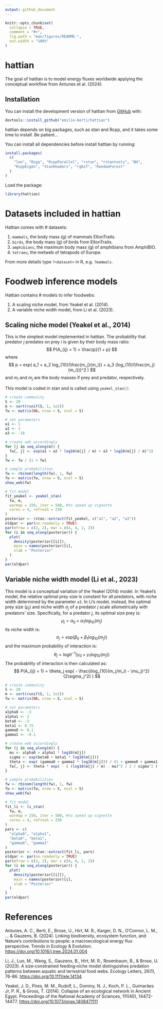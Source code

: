 ```yaml
---
output: github_document
---
```


<!-- README.md is generated from README.Rmd. Please edit that file -->

```r
knitr::opts_chunk$set(
  collapse = TRUE,
  comment = "#>",
  fig.path = "man/figures/README-",
  out.width = "100%"
)
```

# hattian

<!-- badges: start -->
<!-- badges: end -->

The goal of hattian is to model energy fluxes worldwide applying the conceptual workflow from Antunes et al. (2024).

## Installation

You can install the development version of hattian from [GitHub](https://github.com/) with:

``` r
devtools::install_github("emilio-berti/hattian")
```

hattian depends on big packages, such as stan and Rcpp, and it takes some time to install. Be patient...

You can install all dependencies before install hattian by running:
```r
install.packages(
  c(
    "loo", "Rcpp", "RcppParallel", "rstan", "rstantools", "BH", 
    "RcppEigen", "StanHeaders", "rgbif", "RandomForest"
  )
)
```

Load the package:
```r
library(hattian)
```

# Datasets included in hattian

Hattian comes with # datasets:

  1. `mammals`, the body mass (g) of mammals EltonTraits.
  2. `birds`, the body mass (g) of birds from EltonTraits.
  3. `amphibians`, the maximum body mass (g) of amphibians from AmphiBIO.
  4. `tetraeu`, the metweb of tetrapods of Europe.

From more details type `?<dataset>` in R, e.g. `?mammals`.

# Foodweb inference models

Hattian contains # models to infer foodwebs:

  1. A scaling niche model, from Yeakel et al. (2014).
  2. A variable niche width model, from Li et al. (2023).

## Scaling niche model (Yeakel et al., 2014)

This is the simplest model implemented in hattian.
The probability that predator $j$ predates on prey $i$ is given by their body mass ratio:
$$
P(A_{ij} = 1) = \frac{p}{1 + p}
$$
where
$$
p = exp( a_1 + a_2 log_{10}(\frac{m_j}{m_i}) + a_3 (log_{10}(\frac{m_j}{m_i}))^2 )
$$
and $m_i$ and $m_j$ are the body masses if prey and predator, respectively.

This model is coded in stan and is called using `yeakel_stan()`:

```r
# create community
S <- 20
m <- sort(runif(S, 1, 1e2))
fw <- matrix(NA, nrow = S, ncol = S)

# set parameters
a1 <- 1
a2 <- 3
a3 <- -10

# create web accordingly
for (j in seq_along(m)) {
  fw[, j] <- exp(a1 + a2 * log10(m[j] / m) + a3 * log10(m[j] / m)^2)
}
fw <- fw / (1 + fw)

# sample probabilities
fw <- rbinom(length(fw), 1, fw)
fw <- matrix(fw, nrow = S, ncol = S)
show_web(fw)

# fit model
fit_yeakel <- yeakel_stan(
  fw, m,
  warmup = 250, iter = 500, #to speed up vignette
  cores = 4, refresh = 250
)
posterior <- rstan::extract(fit_yeakel, c("a1", "a2", "a3"))
oldpar <- par(no.readonly = TRUE)
par(mfrow = c(2, 2), mar = c(4, 4, 2, 2))
for (i in seq_along(posterior)) {
  plot(
    density(posterior[[i]]),
    main = names(posterior)[i],
    xlab = "Posterior"
  )
}
par(oldpar)
```

## Variable niche width model (Li et al., 2023)

This model is a conceptual variation of the Yeakel (2014) model.
In Yeakel's model, the relative optimal prey size is constant for all predators, with niche width determined by the parameter `a3`.
In Li's model, instead, the optimal prey size ($\mu_j$) and niche width $\sigma_j$ of a predator $j$ scale allometrically with predators' size.
Specifically, for a predator $j$, its optimal size prey is:
$$
\mu_j = \alpha_0 + \alpha_1 log_{10}(m_j)
$$
its niche width is:
$$
\sigma_j = exp(\beta_0 + \beta_1 log_{10}(m_j))
$$
and the maximum probability of interaction is:
$$
\theta_j = logit^{-1}(\gamma_0 + \gamma_1 log_{10}(m_j))
$$
The probability of interaction is then calculated as:
$$
P(A_{ij} = 1) = \theta_j exp( - \frac{(log_{10}(m_j/m_i) - \mu_j)^2}{2\sigma_j^2} )
$$

```r
# create community
S <- 20
m <- sort(runif(S, 1, 1e2))
fw <- matrix(NA, nrow = S, ncol = S)

# set parameters
alpha0 <- -3
alpha1 <- 2
beta0 <- -3
beta1 <- 0.75
gamma0 <- 0.1
gamma1 <- -0.1

# create web accordingly
for (j in seq_along(m)) {
  mu <- alpha0 + alpha1 * log10(m[j])
  sigma <- exp(beta0 + beta1 * log10(m[j]))
  theta <- exp( (gamma0 + gamma1 * log10(m[j])) / (1 + gamma0 + gamma1 * log10(m[j])) )
  fw[, j] <- theta * exp( - ( (log10(m[j] / m) - mu)^2 / 2 / sigma^2 ) )
}

# sample probabilities
fw <- rbinom(length(fw), 1, fw)
fw <- matrix(fw, nrow = S, ncol = S)
show_web(fw)

# fit model
fit_li <- li_stan(
  fw, m,
  warmup = 250, iter = 500, #to speed up vignette
  cores = 4, refresh = 250
)
pars <- c(
  "alpha0", "alpha1",
  "beta0", "beta1",
  "gamma0", "gamma1"
)
posterior <- rstan::extract(fit_li, pars)
oldpar <- par(no.readonly = TRUE)
par(mfrow = c(3, 2), mar = c(4, 4, 2, 2))
for (i in seq_along(posterior)) {
  plot(
    density(posterior[[i]]),
    main = names(posterior)[i],
    xlab = "Posterior"
  )
}
par(oldpar)
```

# References

Antunes, A. C., Berti, E., Brose, U., Hirt, M. R., Karger, D. N., O’Connor, L. M., ... & Gauzens, B. (2024). Linking biodiversity, ecosystem function, and Nature’s contributions to people: a macroecological energy flux perspective. Trends in Ecology & Evolution. <https://doi.org/10.1016/j.tree.2024.01.004>

Li, J., Luo, M., Wang, S., Gauzens, B., Hirt, M. R., Rosenbaum, B., & Brose, U. (2023). A size‐constrained feeding‐niche model distinguishes predation patterns between aquatic and terrestrial food webs. Ecology Letters, 26(1), 76-86. <https://doi.org/10.1111/ele.14134>

Yeakel, J. D., Pires, M. M., Rudolf, L., Dominy, N. J., Koch, P. L., Guimarães Jr, P. R., & Gross, T. (2014). Collapse of an ecological network in Ancient Egypt. Proceedings of the National Academy of Sciences, 111(40), 14472-14477. <https://doi.org/10.1073/pnas.1408471111>